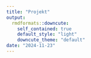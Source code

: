 ```yaml
---
title: "Projekt"
output: 
  rmdformats::downcute:
    self_contained: true
    default_style: "light"
    downcute_theme: "default"
date: "2024-11-23"
---
```






